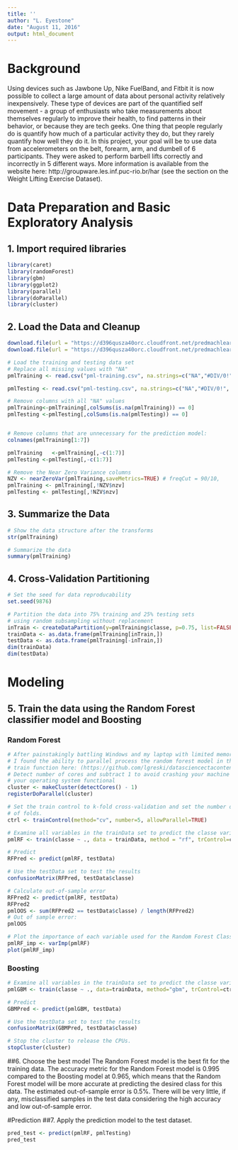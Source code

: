 ---
title: ''
author: "L. Eyestone"
date: "August 11, 2016"
output: html_document
---


# Background

Using devices such as Jawbone Up, Nike FuelBand, and Fitbit it is now possible to collect a large amount of data about personal activity relatively inexpensively. These type of devices are part of the quantified self movement - a group of enthusiasts who take measurements about themselves regularly to improve their health, to find patterns in their behavior, or because they are tech geeks. One thing that people regularly do is quantify how much of a particular activity they do, but they rarely quantify how well they do it. In this project, your goal will be to use data from accelerometers on the belt, forearm, arm, and dumbell of 6 participants. They were asked to perform barbell lifts correctly and incorrectly in 5 different ways. More information is available from the website here: http://groupware.les.inf.puc-rio.br/har (see the section on the Weight Lifting Exercise Dataset).

# Data Preparation and Basic Exploratory Analysis
## 1. Import required libraries
```{r echo=TRUE}
library(caret)
library(randomForest)
library(gbm)
library(ggplot2)
library(parallel)
library(doParallel)
library(cluster)
```

## 2. Load the Data and Cleanup
```{r echo=TRUE}
download.file(url = "https://d396qusza40orc.cloudfront.net/predmachlearn/pml-training.csv", destfile = "pml-training.csv")
download.file(url = "https://d396qusza40orc.cloudfront.net/predmachlearn/pml-testing.csv", destfile = "pml-testing.csv")

# Load the training and testing data set
# Replace all missing values with "NA"
pmlTraining <- read.csv("pml-training.csv", na.strings=c("NA","#DIV/0!", ""))

pmlTesting <- read.csv("pml-testing.csv", na.strings=c("NA","#DIV/0!", ""))

# Remove columns with all "NA" values
pmlTraining<-pmlTraining[,colSums(is.na(pmlTraining)) == 0]
pmlTesting <-pmlTesting[,colSums(is.na(pmlTesting)) == 0]


# Remove columns that are unnecessary for the prediction model:
colnames(pmlTraining[1:7])

pmlTraining   <-pmlTraining[,-c(1:7)]
pmlTesting <-pmlTesting[,-c(1:7)]

# Remove the Near Zero Variance columns
NZV <- nearZeroVar(pmlTraining,saveMetrics=TRUE) # freqCut = 90/10, 
pmlTraining <- pmlTraining[,!NZV$nzv]
pmlTesting <- pmlTesting[,!NZV$nzv]

```

## 3. Summarize the Data
```{r echo=TRUE}
# Show the data structure after the transforms
str(pmlTraining)

# Summarize the data
summary(pmlTraining)

```
## 4. Cross-Validation Partitioning
```{r echo=TRUE}
# Set the seed for data reproducability
set.seed(9876)

# Partition the data into 75% training and 25% testing sets
# using random subsampling without replacement
inTrain <- createDataPartition(y=pmlTraining$classe, p=0.75, list=FALSE)
trainData <- as.data.frame(pmlTraining[inTrain,])
testData <- as.data.frame(pmlTraining[-inTrain,])
dim(trainData)
dim(testData)
```
# Modeling
## 5. Train the data using the Random Forest classifier model and Boosting
### Random Forest
```{r echo=TRUE}
# After painstakingly battling Windows and my laptop with limited memory and processors,
# I found the ability to parallel process the random forest model in the 
# train function here: (https://github.com/lgreski/datasciencectacontent/blob/master/markdown/pml-randomForestPerformance.md)
# Detect number of cores and subtract 1 to avoid crashing your machine by keeping
# your operating system functional
cluster <- makeCluster(detectCores() - 1)
registerDoParallel(cluster)

# Set the train control to k-fold cross-validation and set the number of the quantity
# of folds.
ctrl <- trainControl(method="cv", number=5, allowParallel=TRUE)

# Examine all variables in the trainData set to predict the classe variable
pmlRF <- train(classe ~ ., data = trainData, method = "rf", trControl=ctrl)

# Predict
RFPred <- predict(pmlRF, testData)

# Use the testData set to test the results
confusionMatrix(RFPred, testData$classe)

# Calculate out-of-sample error
RFPred2 <- predict(pmlRF, testData)
RFPred2
pmlOOS <- sum(RFPred2 == testData$classe) / length(RFPred2)
# Out of sample error:
pmlOOS

# Plot the importance of each variable used for the Random Forest Classifier model
pmlRF_imp <- varImp(pmlRF)
plot(pmlRF_imp)
```

### Boosting
```{r echo=TRUE}
# Examine all variables in the trainData set to predict the classe variable
pmlGBM <- train(classe ~ ., data=trainData, method="gbm", trControl=ctrl, verbose=FALSE)

# Predict
GBMPred <- predict(pmlGBM, testData)

# Use the testData set to test the results
confusionMatrix(GBMPred, testData$classe)

# Stop the cluster to release the CPUs.
stopCluster(cluster)
```

##6. Choose the best model
The Random Forest model is the best fit for the training data. The accuracy metric for the Random Forest model is 0.995 compared to the Boosting model at 0.965, which means that the Random Forest model will be more accurate at predicting the desired class for this data. The estimated out-of-sample error is 0.5%. There will be very little, if any, misclassified samples in the test data considering the high accuracy and low out-of-sample error.

#Prediction
##7. Apply the prediction model to the test dataset.
```{r echo=TRUE}
pred_test <- predict(pmlRF, pmlTesting)
pred_test
```
